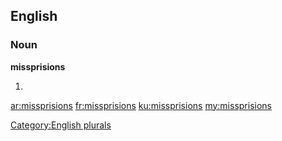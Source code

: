 ==English==

===Noun===
'''missprisions'''

# {{plural of|missprision}}

[[Category:English plurals]]

[[ar:missprisions]]
[[fr:missprisions]]
[[ku:missprisions]]
[[my:missprisions]]